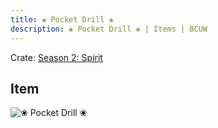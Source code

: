```yaml
---
title: ❀ Pocket Drill ❀
description: ❀ Pocket Drill ❀ | Items | BCUW
---
```


Crate: [Season 2: Spirit](/crates/season/s2/)

## Item
![❀ Pocket Drill ❀](https://cdn.bcuw.xyz/2D/spirit/pocket_drill.png)